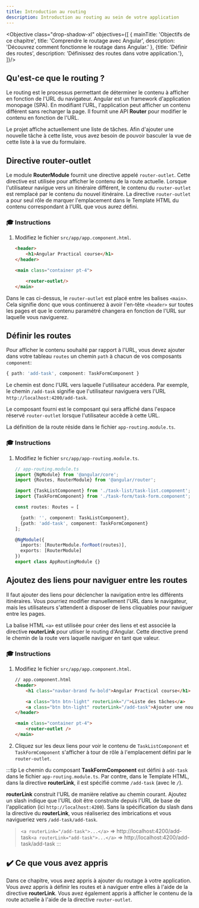 ```yaml
---
title: Introduction au routing
description: Introduction au routing au sein de votre application
---
```



<Objective class="drop-shadow-xl" objectives={[
    {
        mainTitle: 'Objectifs de ce chapitre',
        title: 'Comprendre le routage avec Angular',
        description: 'Découvrez comment fonctionne le routage dans Angular.'
    },
    {title: 'Définir des routes', description: 'Définissez des routes dans votre application.'},
]}/>

## Qu'est-ce que le routing ?

Le routing est le processus permettant de déterminer le contenu à afficher en fonction de l'URL du navigateur.
Angular est un framework d'application monopage (SPA). En modifiant l'URL, l'application peut afficher un contenu différent sans recharger la page.
Il fournit une API **Router** pour modifier le contenu en fonction de l'URL.

Le projet affiche actuellement une liste de tâches.
Afin d'ajouter une nouvelle tâche à cette liste, vous avez besoin de pouvoir basculer la vue de cette liste à la vue du formulaire.

## Directive router-outlet

Le module **RouterModule** fournit une directive appelé `router-outlet`. Cette directive est utilisée pour afficher le contenu de la route actuelle. Lorsque l'utilisateur navigue vers un itinéraire différent, le contenu du `router-outlet` est remplacé par le contenu du nouvel itinéraire.
La directive `router-outlet` a pour seul rôle de marquer l'emplacement dans le Template HTML du contenu correspondant à l'URL que vous aurez défini.

### 🎓 Instructions

1. Modifiez le fichier `src/app/app.component.html`.

    ```html ins={"Ajoutez la directive via la balise router-outlet pour marquer l'emplacement du contenu configuré via l'URL": 6-7}
    <header>
        <h1>Angular Practical course</h1>
    </header>

    <main class="container pt-4">

        <router-outlet/>
    </main>
    ```

Dans le cas ci-dessus, le `router-outlet` est placé entre les balises `<main>`. Cela signifie donc que vous continuerez à avoir l'en-tête `<header>` sur toutes les pages et que le contenu paramétré changera en fonction de l'URL sur laquelle vous naviguerez.

## Définir les routes

Pour afficher le contenu souhaité par rapport à l'URL, vous devez ajouter dans votre tableau `routes` un chemin `path` à chacun de vos composants `component`:

```typescript
{ path: 'add-task', component: TaskFormComponent }
```

Le chemin est donc l'URL vers laquelle l'utilisateur accédera. Par exemple, le chemin `/add-task` signifie que l'utilisateur naviguera vers l'URL `http://localhost:4200/add-task`.

Le composant fourni est le composant qui sera affiché dans l'espace réservé `router-outlet` lorsque l'utilisateur accède à cette URL.

La définition de la route réside dans le fichier `app-routing.module.ts`.

### 🎓 Instructions

<Steps>

1. Modifiez le fichier `src/app/app-routing.module.ts`.

    ```typescript ins={"Importez les composants pour chaque itinéraire": 4-6} ins={"Définissez les routes": 9-11}
    // app-routing.module.ts
    import {NgModule} from '@angular/core';
    import {Routes, RouterModule} from '@angular/router';

    import {TaskListComponent} from './task-list/task-list.component';
    import {TaskFormComponent} from './task-form/task-form.component';

    const routes: Routes = [

      {path: '', component: TaskListComponent},
      {path: 'add-task', component: TaskFormComponent}
    ];

    @NgModule({
      imports: [RouterModule.forRoot(routes)],
      exports: [RouterModule]
    })
    export class AppRoutingModule {}
    ```

</Steps>


## Ajoutez des liens pour naviguer entre les routes

Il faut ajouter des liens pour déclencher la navigation entre les différents itinéraires.
Vous pourriez modifier manuellement l'URL dans le navigateur, mais les utilisateurs s'attendent à disposer de liens cliquables pour naviguer entre les pages.

La balise HTML `<a>` est utilisée pour créer des liens et est associée la directive **routerLink** pour utliser le routing d'Angular. Cette directive prend le chemin de la route vers laquelle naviguer en tant que valeur.

### 🎓 Instructions

<Steps>

1. Modifiez le fichier `src/app/app.component.html`.

    ```html ins={"Ajoutez des liens pour naviguer entre les routes": 4-6}
    // app.component.html
    <header>
        <h1 class="navbar-brand fw-bold">Angular Practical course</h1>

        <a class="btn btn-light" routerLink="/">Liste des tâches</a>
        <a class="btn btn-light" routerLink="/add-task">Ajouter une nouvelle tâche</a>
    </header>

    <main class="container pt-4">
        <router-outlet />
    </main>
    ```

2. Cliquez sur les deux liens pour voir le contenu de `TaskListComponent` et `TaskFormComponent` s'afficher à tour de rôle à l'emplacement défini par le `router-outlet`.

</Steps>

:::tip
Le chemin du composant **TaskFormComponent** est défini à `add-task` dans le fichier `app-routing.module.ts`. Par contre, dans le Template HTML, dans la directive **routerLink**, il est spécifié comme `/add-task` (avec le `/`).

**routerLink** construit l'URL de manière relative au chemin courant. Ajoutez un slash indique que l'URL doit être construite depuis l'URL de base de l'application (ici `http://localhost:4200`). Sans la spécification du slash dans la directive du **routerLink**, vous réaliseriez des imbrications et vous navigueriez vers `/add-task/add-task`.

>  `<a routerLink="/add-task">...</a>` => http://localhost:4200/add-task`<a routerLink="add-task">...</a>` => http://localhost:4200/add-task/add-task
:::

## ✔️ Ce que vous avez appris

Dans ce chapitre, vous avez appris à ajouter du routage à votre application. Vous avez appris à définir les routes et à naviguer entre elles à l'aide de la directive **routerLink**. Vous avez également appris à afficher le contenu de la route actuelle à l'aide de la directive `router-outlet`.

